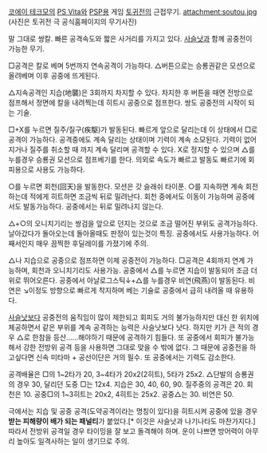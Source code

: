 [[코에이 테크모]]의 [[PS Vita]]와 [[PSP]]용 게임 [[토귀전]]의 근접무기.
attachment:soutou.jpg
(사진은 토귀전 극 공식홈페이지의 무기사진)

말 그대로 쌍칼. 빠른 공격속도와 짧은 사거리를 가지고 있다. [[사슬낫(토귀전)|사슬낫]]과 함께 공중전이 가능한 무기.

□공격은 칼로 베며 5번까지 연속공격이 가능하다. △버튼으로는 승룡권같은 모션으로 올려베며 이후 공중에 뜨게된다.

△지속공격인 지습(地襲)은 3회까지 차지할 수 있다. 차지한 후 버튼을 때면 전방으로 점프해서 정면에 칼을 내려찍는데 히트시 공중으로 점프한다. 쌍도 공중전의 시작이 되는 기술.

□+X를 누르면 질주/질구(疾駆)가 발동된다. 빠르게 앞으로 달리는데 이 상태에서 □로 공격이 가능하다. 공격중에도 계속 달리는 상태이며 기력이 계속 소모된다. 기력이 없어지거나 질주를 취소할 때 까지 계속 달리며 공격할 수 있다. X로 정지할 수 있으며 △를 누를경우 승룡권 모션으로 점프베기를 한다. 의외로 속도가 빠르고 발동도 빠르기에 회피용으로 사용도 가능하다.

○를 누르면 회천(回天)을 발동한다. 모션은 갓 슬래쉬 타이푼. ○를 지속하면 계속 회전하는데 적에게 히트하면 조금씩 뒤로 밀려난다. 회천 중에서도 이동이 가능하며 공중에서도 발동가능하다. 공중에서는 뒤로 밀려나지 않는다.

△+○의 오니치기리는 쌍검을 앞으로 던지는 것으로 조금 떨어진 부위도 공격가능하다. 날아갔다가 돌아오는데 돌아올때도 판정이 있는것이 특징. 공중에서도 사용가능하다. 어째서인지 매우 끔찍한 후딜레이를 가졌기에 주의.

△나 지습으로 공중으로 점프하면 이제 공중전이 가능하다. □공격은 4회까지 연계 가능하며, 회천과 오니치기리도 사용가능. 공중에서 △를 누르면 지습이 발동되어 조금 더 위로 뛰어오른다. 공중에서 아날로그스틱↓+△를 누를경우 비연(飛燕)이 발동된다. 비연은 ↘이정도 방향으로 빠르게 착지하며 베는 기술로 공중에서 급히 내려올 때 유용하다.

[[사슬낫(토귀전)|사슬낫]]보다 공중전의 움직임이 많이 제한되고 회피도 거의 불가능하지만 대신 한 위치에 체공하면서 같은 부위를 계속 공격하는 능력은 사슬낫보다 낫다. 하지만 키가 큰 적의 경우 △로 한참을 등산......해야하기 때문에 공격하기 힘들다. 또 공중에서 회피가 불가능해서 강한 전방위 공격 등을 사용하면 그대로 맞을 수 밖에 없다. 그 때문에 공중전을 하고싶다면 신속 미타마 + 공선이단은 거의 필수. 또 공중에서는 기력도 감소한다.

공격배율은 □의 1~2타가 20, 3~4타가 20x2(2히트), 5타가 25x2. △단발의 승룡권의 경우 30, 달리던 도중 □는 12x4.
지습은 30, 40, 60, 90. 질주중의 공격은 20. 회천은 10. 공중□의 1~3히트는 20x2, 4히트는 25x2. 공중△는 30. 비연은 50.

극에서는 지습 및 공중 공격(도약공격이라는 명칭이 있다)을 히트시켜 공중에 있을 경우 '''받는 피해량이 배가 되는 패널티'''가 붙었다.[* 이것은 사슬낫과 나기나타도 마찬가지다.] 따라서 전방위 공격일 경우 타이밍을 잘 보고 돌격해야 하며. 운이 나쁘면 방어력이 아무리 높아도 일격사하는 일이 생기므로 주의.
